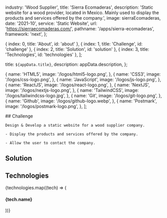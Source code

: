
  industry: 'Wood Supplier',
  title: 'Sierra Ecomaderas',
  description: 'Static website for a wood provider, located in Mexico. Mainly used to display the products and services offered by the company.',
  image: sierraEcomaderas,
  date: '2021-10',
  service: 'Static Website',
  url: 'https://sierraecomaderas.com/',
  pathname: '/apps/sierra-ecomaderas',
  framework: 'next',
};

  { index: 0, title: 'About', id: 'about' },
  { index: 1, title: 'Challenge', id: 'challenge' },
  { index: 2, title: 'Solution', id: 'solution' },
  { index: 3, title: 'Technologies', id: 'technologies' },
];

  title: `${appData.title}`,
  description: appData.description,
};

  {
    name: 'HTML5',
    image: '/logos/html5-logo.png',
  },
  {
    name: 'CSS3',
    image: '/logos/css-logo.png',
  },
  {
    name: 'JavaScript',
    image: '/logos/js-logo.png',
  },
  {
    name: 'ReactJS',
    image: '/logos/react-logo.png',
  },
  {
    name: 'NextJS',
    image: '/logos/nextjs-logo.png',
  },
  {
    name: 'TailwindCSS',
    image: '/logos/tailwindcss-logo.jpg',
  },
  {
    name: 'Git',
    image: '/logos/git-logo.png',
  },
  {
    name: 'Github',
    image: '/logos/github-logo.webp',
  },
  {
    name: 'Postmark',
    image: '/logos/postmark-logo.png',
  },
];

<Container>

<Border className="my-8" />

  <Section id="challenge">
    ## Challenge

    Design & Develop a static website for a wood supplier company.

    - Display the products and services offered by the company.
    
    - Allow the user to contact the company.

  </Section>

<Border className="my-8" />

<Section id="solution">

## Solution

<AppSolution href={appData.url}>
  
</AppSolution>

</Section>

<Border className="my-8" />

<Section id="technologies">

## Technologies

<FadeInStagger className="flex gap-4 mt-6 flex-wrap" faster once>
  {technologies.map((tech) => (
    <FadeIn key={tech.name}>
      <div className="mt-auto">
        <Image
          src={tech.image}
          className="object-contain rounded-md m-auto"
          alt=""
          height={64}
          width={64}
          style={{
            width: 64,
            height: 64,
          }}
        />
        <h4 className="text-sm font-semibold tracking-tight text-[#525df3] text-center bg-white rounded-full w-min px-2 m-2 mx-auto">{tech.name}</h4>
      </div>
    </FadeIn>
  ))}
</FadeInStagger>

</Section>

</Container>
